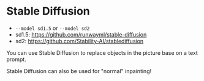 
# Stable Diffusion

- `--model sd1.5` or `--model sd2`
- sd1.5: https://github.com/runwayml/stable-diffusion
- sd2: https://github.com/Stability-AI/stablediffusion

You can use Stable Diffusion to replace objects in the picture base on a text prompt.

<YouTube youTubeId="VrV1Cixvc2Q" />

Stable Diffusion can also be used for "normal" inpainting!

<YouTube youTubeId="pwQ8zBdkg0I" />
